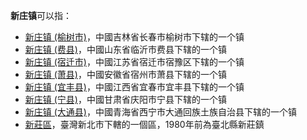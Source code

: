 '''新庄镇'''可以指：
* [[新庄镇_(榆树市)|新庄镇 (榆树市)]]，中國吉林省长春市榆树市下辖的一个镇
* [[新庄镇_(费县)|新庄镇 (费县)]]，中國山东省临沂市费县下辖的一个镇
* [[新庄镇_(宿迁市)|新庄镇 (宿迁市)]]，中國江苏省宿迁市宿豫区下辖的一个镇
* [[新庄镇_(萧县)|新庄镇 (萧县)]]，中國安徽省宿州市萧县下辖的一个镇
* [[新庄镇_(宜丰县)|新庄镇 (宜丰县)]]，中國江西省宜春市宜丰县下辖的一个镇
* [[新庄镇_(宁县)|新庄镇 (宁县)]]，中國甘肃省庆阳市宁县下辖的一个镇
* [[新庄镇_(大通县)|新庄镇 (大通县)]]，中國青海省西宁市大通回族土族自治县下辖的一个镇
* [[新莊區|新莊區]]，臺灣新北市下轄的一個區，1980年前為臺北縣新莊鎮

{{消歧義|Cat=三字镇名消歧义}}